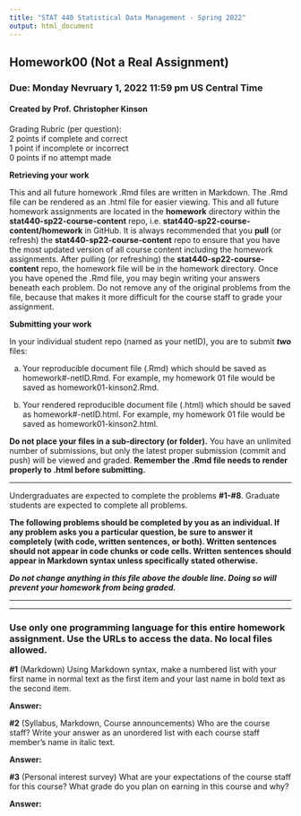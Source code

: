 ---
title: "STAT 440 Statistical Data Management - Spring 2022"
output: html_document
---

## Homework00 (Not a Real Assignment)
### Due: Monday Nevruary 1, 2022 11:59 pm US Central Time
#### Created by Prof. Christopher Kinson

Grading Rubric (per question):  
2 points if complete and correct  
1 point if incomplete or incorrect  
0 points if no attempt made  


**Retrieving your work**

This and all future homework .Rmd files are written in Markdown. The .Rmd file can be rendered as an .html file for easier viewing. This and all future homework assignments are located in the **homework** directory within the **stat440-sp22-course-content** repo, i.e. **stat440-sp22-course-content/homework** in GitHub. It is always recommended that you **pull** (or refresh) the **stat440-sp22-course-content** repo to ensure that you have the most updated version of all course content including the homework assignments. After pulling (or refreshing) the **stat440-sp22-course-content** repo, the homework file will be in the homework directory. Once you have opened the .Rmd file, you may begin writing your answers beneath each problem. Do not remove any of the original problems from the file, because that makes it more difficult for the course staff to grade your assignment. 

**Submitting your work**

In your individual student repo (named as your netID), you are to submit ***two*** files:

a. Your reproducible document file (.Rmd) which should be saved as homework#-netID.Rmd. For example, my homework 01 file would be saved as homework01-kinson2.Rmd.

b. Your rendered reproducible document file (.html) which should be saved as homework#-netID.html. For example, my homework 01 file would be saved as homework01-kinson2.html.

**Do not place your files in a sub-directory (or folder).** You have an unlimited number of submissions, but only the latest proper submission (commit and push) will be viewed and graded. **Remember the .Rmd file needs to render properly to .html before submitting.** 


***

Undergraduates are expected to complete the problems **#1-#8**. Graduate students are expected to complete all problems.

**The following problems should be completed by you as an individual. If any problem asks you a particular question, be sure to answer it completely (with code, written sentences, or both). Written sentences should not appear in code chunks or code cells. Written sentences should appear in Markdown syntax unless specifically stated otherwise.**

***Do not change anything in this file above the double line. Doing so will prevent your homework from being graded.***

***
***

### Use only one programming language for this entire homework assignment. Use the URLs to access the data. No local files allowed.


**#1** (Markdown) Using Markdown syntax, make a numbered list with your first name in normal text as the first item and your last name in bold text as the second item.

**Answer:**

**#2** (Syllabus, Markdown, Course announcements) Who are the course staff? Write your answer as an unordered list with each course staff member's name in italic text.

**Answer:**

**#3** (Personal interest survey) What are your expectations of the course staff for this course? What grade do you plan on earning in this course and why?

**Answer:**
